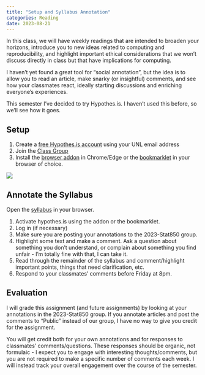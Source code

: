 ```yaml
---
title: "Setup and Syllabus Annotation"
categories: Reading
date: 2023-08-21
---
```


In this class, we will have weekly readings that are intended to broaden your horizons, introduce you to new ideas related to computing and reproducibility, and highlight important ethical considerations that we won't discuss directly in class but that have implications for computing.

I haven't yet found a great tool for "social annotation", but the idea is to allow you to read an article, make snarky (or insightful) comments, and see how your classmates react, ideally starting discussions and enriching everyone's experiences.

This semester I've decided to try Hypothes.is. I haven't used this before, so we'll see how it goes.


## Setup

1. Create a [free Hypothes.is account](https://hypothes.is/signup) using your UNL email address
2. Join the [Class Group](https://hypothes.is/groups/3wwBG1zm/2023-stat850) 
3. Install the [browser addon](https://web.hypothes.is/help/installing-the-chrome-extension/) in Chrome/Edge or the [bookmarklet](https://web.hypothes.is/help/installing-the-bookmarklet/) 
in your  browser of choice.

![](using-hypothesis-bookmarklet.gif){fig-alt="Gif showing steps to use Hypothesis bookmarklet, described in the Setup subheading"}


## Annotate the Syllabus

Open the [syllabus](https://srvanderplas.github.io/unl-stat850/syllabus.pdf) in your browser.

1. Activate hypothes.is using the addon or the bookmarklet.
2. Log in (if necessary)
3. Make sure you are posting your annotations to the 2023-Stat850 group.
4. Highlight some text and make a comment. Ask a question about something you don't understand, or complain about something you find unfair - I'm totally fine with that, I can take it. 
5. Read through the remainder of the syllabus and comment/highlight important points, things that need clarification, etc.
6. Respond to your classmates' comments before Friday at 8pm. 

## Evaluation

I will grade this assignment (and future assignments) by looking at your annotations in the 2023-Stat850 group. 
If you annotate articles and post the comments to "Public" instead of our group, I have no way to give you credit for the assignment.

You will get credit both for your own annotations and for responses to classmates' comments/questions. 
These responses should be organic, not formulaic - I expect you to engage with interesting thoughts/comments, but you are not required to make a specific number of comments each week. 
I will instead track your overall engagement over the course of the semester. 
